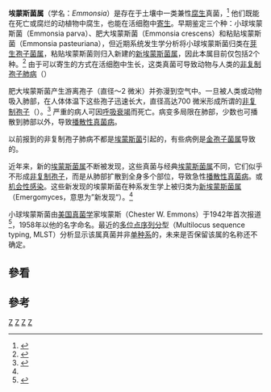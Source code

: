 {{Automatic taxobox
| taxon = Emmonsia
| authority = Cif. & Montemart.
| image = Histoplasma pas-d.jpg
| image_caption = 組織胞漿菌病. PASD染色
| subdivision_ranks = [[种|种]]
| subdivision = 
*肥大埃蒙斯菌（Emmonsia crescens）
*土壤埃蒙斯菌（Emmonsia soli）
}}

'''埃蒙斯菌属'''（学名：''Emmonsia''）是存在于土壤中一类兼性[[腐生|腐生]]真菌，<ref>{{cite book|last=Ronnie Henry|title= Etymologia: Emmonsia. Emerg Infect Dis. 2017 Feb; 23(2): 348.doi: 10.3201/eid2302.ET2302 |url=https://www.ncbi.nlm.nih.gov/pmc/articles/PMC5324801/}}</ref> 他们既能在死亡或腐烂的动植物中腐生，也能在活细胞中[[寄生|寄生]]。早期鉴定三个种：小球埃蒙斯菌（Emmonsia parva）、肥大埃蒙斯菌（Emmonsia crescens）和粘贴埃蒙斯菌（Emmonsia pasteuriana），但近期系统发生学分析将小球埃蒙斯菌归类在[[芽生孢子菌属|芽生孢子菌属]]，粘贴埃蒙斯菌则归入新建的[[新埃蒙斯菌属|新埃蒙斯菌属]]，因此本属目前仅包括2个种。<ref name= "schwartz">{{cite book |last=Schwartz IS, Kenyon C, Feng P, et al. |title=50 Years of Emmonsia Disease in Humans: The Dramatic Emergence of a Cluster of Novel Fungal Pathogens. PLoS Pathog. 2015;11(11):e1005198. Published 2015 Nov 19. doi:10.1371/journal.ppat.1005198 |url=https://www.ncbi.nlm.nih.gov/pmc/articles/PMC4652914/ |access-date=2021-03-05 |archive-date=2021-04-12 |archive-url=https://web.archive.org/web/20210412092833/https://www.ncbi.nlm.nih.gov/pmc/articles/PMC4652914/ |dead-url=no }}</ref> 由于可以寄生的方式在活细胞中生长，这类真菌可导致动物与人类的[[非复制孢子肺病|非复制孢子肺病]]（{{le|Adiaspiromycosis}}）

肥大埃蒙斯菌产生游离孢子（直径～2 微米）并弥漫到空气中。一旦被人类或动物吸入肺部，在人体体温下这些孢子迅速长大，直径高达700 微米形成所谓的[[非复制孢子|非复制孢子]]（{{le|adiaspore}}）。<ref>{{cite book|last=C. W. Emmons|title=Budding in Emmonsia crescens. Mycologia， Vol. 56, No. 3 (May - Jun., 1964), pp. 415-419 (5pages)|url=https://www.jstor.org/stable/3756684?seq=1}}</ref> 严重的病人可因[[呼吸衰竭|呼吸衰竭]]而死亡。病变多局限在肺部，少数也可播散到肺部以外，导致[[播散性真菌病|播散性真菌病]]。

以前报到的非复制孢子肺病不都是[[埃蒙斯菌|埃蒙斯菌]]引起的，有些病例是[[金孢子菌属|金孢子菌属]]导致的。

近年来，新的[[埃蒙斯菌属|埃蒙斯菌属]]不断被发现，这些真菌与经典[[埃蒙斯菌属|埃蒙斯菌属]]不同，它们似乎不形成[[非复制孢子|非复制孢子]]，而是从肺部扩散到全身多个部位，导致急性[[播散性真菌病|播散性真菌病]]。或[[机会性感染|机会性感染]]。这些新发现的埃蒙斯菌在种系发生学上被归类为[[新埃蒙斯菌属|新埃蒙斯菌属]]（Emergomyces，意思为”新发现“）。<ref name= "schwartz" />

小球埃蒙斯菌由[[美国|美国]][[真菌学|真菌学]]家埃蒙斯（Chester W. Emmons）于1942年首次报道 <ref>{{cite book|last=Emmons CW, Ashburn LL.|title=The isolation of Haplosporangium parvum n. sp. and Coccidioides immitis from wild rodents: their relationship to coccidioidomycosis. Public Health Rep. 1942;57:1715–27. 10.2307/4584276|url=https://www.jstor.org/stable/4584276?origin=crossref&seq=1}}</ref>，1958年以他的名字命名。最近的[[多位点序列分型|多位点序列分型]]（Multilocus sequence typing, MLST）分析显示该属真菌并非[[单种系|单种系]]的，未来是否保留该属的名称还不确定。

==參看==
{{Portal|真菌}}

==參考==
{{reflist}}

{{真菌}}
{{真菌病}}
{{Taxonbar}}
[[Category:真菌形態學與解剖學|Z]]
[[Category:真菌性疾病|Z]]
[[Category:1906年描述的分类群|Z]]
[[Category:爪甲团囊菌目|Z]]